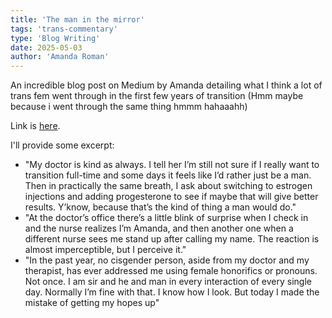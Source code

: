```yaml
---
title: 'The man in the mirror'
tags: 'trans-commentary'
type: 'Blog Writing'
date: 2025-05-03
author: 'Amanda Roman'
---
```


An incredible blog post on Medium by Amanda detailing what I think a lot of trans fem went through in the first few
years of transition (Hmm maybe because i went through the same thing hmmm hahaaahh)

Link is [here](https://medium.com/@kemenatan/the-man-in-the-mirror-6a33450d0fdc).

I'll provide some excerpt:
- "My doctor is kind as always. I tell her I’m still not sure if I really want to transition full-time and some days
it feels like I’d rather just be a man. Then in practically the same breath,
I ask about switching to estrogen injections and adding progesterone to see if maybe that will give better results.
Y’know, because that’s the kind of thing a man would do."
- "At the doctor’s office there’s a little blink of surprise when I check in and the nurse realizes I’m Amanda, and
then another one when a different nurse sees me stand up after calling my name. The reaction is almost imperceptible, but I perceive it."
- "In the past year, no cisgender person, aside from my doctor and my therapist, has ever addressed me using female
honorifics or pronouns.
Not once. I am sir and he and man in every interaction of every single day.
Normally I’m fine with that. I know how
I look. But today I made the mistake of getting my hopes up"



